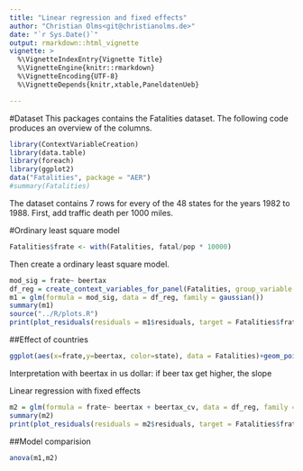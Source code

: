 ```yaml
---
title: "Linear regression and fixed effects"
author: "Christian Olms<git@christianolms.de>"
date: "`r Sys.Date()`"
output: rmarkdown::html_vignette
vignette: >
  %\VignetteIndexEntry{Vignette Title}
  %\VignetteEngine{knitr::rmarkdown}
  %\VignetteEncoding{UTF-8}
  %\VignetteDepends{knitr,xtable,PaneldatenUeb}

---
```


#Dataset
This packages contains the Fatalities dataset. The following code produces an overview of the columns.
```r
library(ContextVariableCreation)
library(data.table)
library(foreach)
library(ggplot2)
data("Fatalities", package = "AER")
#summary(Fatalities)
```
The dataset contains 7 rows for every of the 48 states for the years 1982 to 1988.
First, add traffic death per 1000 miles.

#Ordinary least square model
```r
Fatalities$frate <- with(Fatalities, fatal/pop * 10000)
```
Then create a ordinary least square model.

```r
mod_sig = frate~ beertax
df_reg = create_context_variables_for_panel(Fatalities, group_variable = "state",time_dep_variables = c("beertax"))
m1 = glm(formula = mod_sig, data = df_reg, family = gaussian())
summary(m1)
source("../R/plots.R")
print(plot_residuals(residuals = m1$residuals, target = Fatalities$frate))
```


##Effect of countries

```r
ggplot(aes(x=frate,y=beertax, color=state), data = Fatalities)+geom_point()
```

Interpretation with beertax in us dollar:
if beer tax  get higher, the slope

Linear regression with fixed effects
```r
m2 = glm(formula = frate~ beertax + beertax_cv, data = df_reg, family = gaussian())
summary(m2)
print(plot_residuals(residuals = m2$residuals, target = Fatalities$frate))
```

##Model comparision


```r
anova(m1,m2)
```
